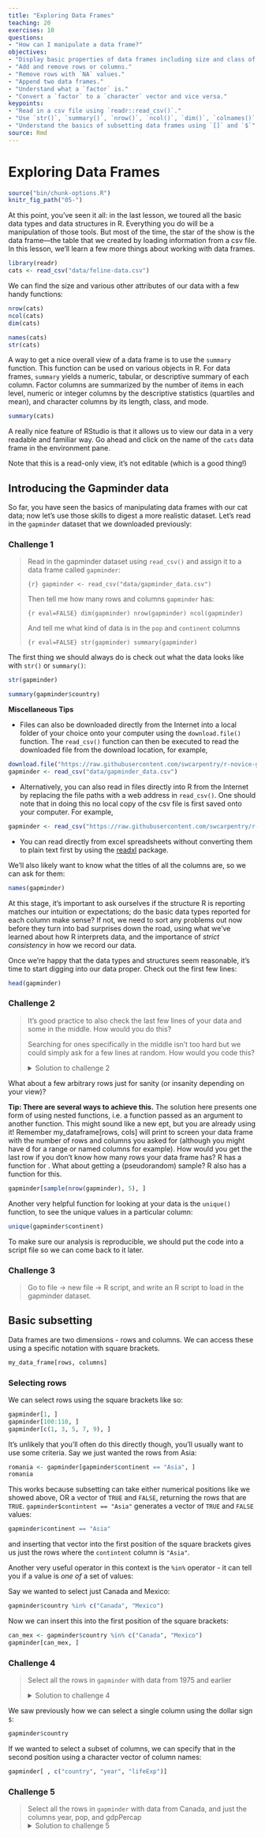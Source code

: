 ```yaml
---
title: "Exploring Data Frames"
teaching: 20
exercises: 10
questions:
- "How can I manipulate a data frame?"
objectives:
- "Display basic properties of data frames including size and class of the columns, names, and first few rows."
- "Add and remove rows or columns."
- "Remove rows with `NA` values."
- "Append two data frames."
- "Understand what a `factor` is."
- "Convert a `factor` to a `character` vector and vice versa."
keypoints:
- "Read in a csv file using `readr::read_csv()`."
- "Use `str()`, `summary()`, `nrow()`, `ncol()`, `dim()`, `colnames()`, `rownames()`, `head()`, and `typeof()` to understand the structure of a data frame."
- "Understand the basics of subsetting data frames using `[]` and `$`"
source: Rmd
---
```


# Exploring Data Frames

```r
source("bin/chunk-options.R")
knitr_fig_path("05-")
```

At this point, you've seen it all: in the last lesson, we toured all the basic
data types and data structures in R. Everything you do will be a manipulation of
those tools. But most of the time, the star of the show is the data frame—the table that we created by loading information from a csv file. In this lesson, we'll learn a few more things
about working with data frames.

```r
library(readr)
cats <- read_csv("data/feline-data.csv")
```

We can find the size and various other attributes of our data with a few handy functions:

```r
nrow(cats)
ncol(cats)
dim(cats)
```

```r
names(cats)
str(cats)
```

A way to get a nice overall view of a data frame is to use the `summary` function. This function can be used on various objects in R. For data frames, `summary` yields a numeric, tabular, or descriptive summary of each column. Factor columns are summarized by the number of items in each level, numeric or integer columns by the descriptive statistics (quartiles and mean), and character columns by its length, class, and mode.  

```r
summary(cats)
```

A really nice feature of RStudio is that it allows us to view our data in a 
very readable and familiar way. Go ahead and click on the name of the `cats`
data frame in the environment pane.

Note that this is a read-only view, it's not editable (which is a good thing!)

## Introducing the Gapminder data

So far, you have seen the basics of manipulating data frames with our cat data;
now let's use those skills to digest a more realistic dataset. Let's read in the
`gapminder` dataset that we downloaded previously:

### Challenge 1
>
> Read in the gapminder dataset using `read_csv()` and assign it to a data frame
> called `gapminder`:
>
> ```{r}
> gapminder <- read_csv("data/gapminder_data.csv")
> ```
>
> Then tell me how many rows and columns `gapminder` has:
> 
> ```{r eval=FALSE}
> dim(gapminder)
> nrow(gapminder)
> ncol(gapminder)
> ```
> 
> And tell me what kind of data is in the `pop` and `continent` columns
> 
> ```{r eval=FALSE}
> str(gapminder)
> summary(gapminder)
> ```

The first thing we should always do is check out what the data looks like with
`str()` or `summary()`:

```r
str(gapminder)
```


```r
summary(gapminder$country)
```

::: {.rmdtip}

**Miscellaneous Tips**

 * Files can also be downloaded directly from the Internet into a local
 folder of your choice onto your computer using the `download.file()` function.
 The `read_csv()` function can then be executed to read the downloaded file from the download location, for example,
 ```r
 download.file("https://raw.githubusercontent.com/swcarpentry/r-novice-gapminder/gh-pages/_episodes_rmd/data/gapminder_data.csv", estfile = "data/gapminder_data.csv")
 gapminder <- read_csv("data/gapminder_data.csv")
 ```

 * Alternatively, you can also read in files directly into R from the Internet by replacing the file paths with a web address in `read_csv()`. One should note that in doing this no local copy of the csv file is first saved onto your computer. For example,
 ```r
 gapminder <- read_csv("https://raw.githubusercontent.com/swcarpentry/r-novice-gapminder/gh-pages/_episodes_rmd/data/gapminder_dat.csv")
 ```

 * You can read directly from excel spreadsheets without
 converting them to plain text first by using the [readxl](https://cran.r-project.org/package=readxl) package.
::: 

We'll also likely want to know what the titles of all the columns are, so we can
ask for them:

```r
names(gapminder)
```

At this stage, it's important to ask ourselves if the structure R is reporting
matches our intuition or expectations; do the basic data types reported for each
column make sense? If not, we need to sort any problems out now before they turn
into bad surprises down the road, using what we've learned about how R
interprets data, and the importance of *strict consistency* in how we record our
data.

Once we're happy that the data types and structures seem reasonable, it's time
to start digging into our data proper. Check out the first few lines:

```r
head(gapminder)
```

### Challenge 2
>
> It's good practice to also check the last few lines of your data and some in the middle. How would you do this?
>
> Searching for ones specifically in the middle isn't too hard but we could simply ask for a few lines at random. How would you code this?
>
> <details>
> 
> <summary>
> Solution to challenge 2
> </summary>
> 
> <br />
>To check the last few lines it's relatively simple as R already has a function for this:
>
>```{r}
>tail(gapminder)
>tail(gapminder, n = 15)
>```
></details>

What about a few arbitrary rows just for sanity (or insanity depending on your view)?

::: {.rmdtip}

**Tip: There are several ways to achieve this.**
The solution here presents one form of using nested functions, i.e. a function
passed as an argument to another function. This might sound like a new ept, but
you are already using it! Remember my_dataframe[rows, cols] will print to screen
your data frame with the number of rows and columns you asked for (although you
might have d for a range or named columns for example). How would you get the
last row if you don't know how many rows your data frame has? R has a function
for . What about getting a (pseudorandom) sample? R also has a function for
this.

```r
gapminder[sample(nrow(gapminder), 5), ]
```

:::

Another very helpful function for looking at your data is the `unique()` 
function, to see the unique values in a particular column:

```r
unique(gapminder$continent)
```


To make sure our analysis is reproducible, we should put the code
into a script file so we can come back to it later.

### Challenge 3

> Go to file -> new file -> R script, and write an R script
> to load in the gapminder dataset.

## Basic subsetting

Data frames are two dimensions - rows and columns. We can access these using a 
specific notation with square brackets.

```r
my_data_frame[rows, columns]
```

### Selecting rows

We can select rows using the square brackets like so:

```r
gapminder[1, ]
gapminder[100:110, ]
gapminder[c(1, 3, 5, 7, 9), ]
```

It's unlikely that you'll often do this directly though, you'll usually want 
to use some criteria. Say we just wanted the rows from Asia:

```r
romania <- gapminder[gapminder$continent == "Asia", ]
romania
```

This works because subsetting can take either numerical positions like we showed
above, OR a vector of `TRUE` and `FALSE`, returning the rows that are `TRUE`.
`gapminder$contintent == "Asia"` generates a vector of `TRUE` and `FALSE`
values:

```r
gapminder$continent == "Asia"
```

and inserting that vector into the first position of the square brackets
gives us just the rows where the `contintent` column is `"Asia"`.

Another very useful operator in this context is the `%in%` operator - it can 
tell you if a value is _one of_ a set of values:

Say we wanted to select just Canada and Mexico:

```r
gapminder$country %in% c("Canada", "Mexico")
```

Now we can insert this into the first position of the square brackets:

```r
can_mex <- gapminder$country %in% c("Canada", "Mexico")
gapminder[can_mex, ]
```

### Challenge 4
> Select all the rows in `gapminder` with data from 1975 and earlier
>
> <details>
> 
> <summary>
> Solution to challenge 4
> </summary>
> 
> <br />
> ```{r}
> gapminder[gapminder$year <= 1975, ]
> ```
> </details>

We saw previously how we can select a single column using the dollar sign `$`:

```r
gapminder$country
```

If we wanted to select a subset of columns, we can specify that in the second 
position using a character vector of column names:

```r
gapminder[ , c("country", "year", "lifeExp")]
```

### Challenge 5
> Select all the rows in `gapminder` with data from Canada, and just the columns
> year, pop, and gdpPercap
> <details>
> 
> <summary>
> Solution to challenge 5
> </summary>
> 
> <br />
> ```{r}
> gapminder[gapminder$country == "Canada", c("year", "pop", "gdpPercap")]
> ```
> </details>
>

